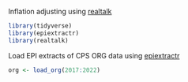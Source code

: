 Inflation adjusting using [realtalk](https://economic.github.io/realtalk/)

```r

library(tidyverse)
library(epiextractr)
library(realtalk)

```

Load EPI extracts of CPS ORG data using [epiextractr](https://github.com/economic/epiextractr)

```r

org <- load_org(2017:2022)


```
